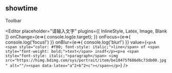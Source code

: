 
<Meta title="Example/09-editor" />

## showtime
<section>
  <Toolbar>
    Toolbar
  </Toolbar>

  <Editor
    placeholder="请输入文字"
    plugins={[ InlineStyle, Latex, Image, Blank ]}
    onChange={e=>{
      console.log(e.target);
    }}
    onFocus={e=>{
      console.log('focus!')
    }}
    onBlur={e=>{
      console.log('blur!')
    }}
    value={`<p>A <span style="color: #f00; font-style: italic;">line</span> of <span style="font-weight: bold;">text</span> insdf</p><p>a <span style="font-style: italic;">paragraph</span> <img src="https://himg.bdimg.com/sys/portrait/item/be10475f686d6c73db00.jpg" alt=""/><span data-latex="a^2+b^2+c"></span></p>`}
  />
</section>

